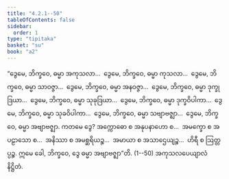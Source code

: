 ```yaml
---
title: "4.2.1--50"
tableOfContents: false
sidebar:
  order: 1
type: "tipitaka"
basket: "su"
book: "a2"
---
```



<DynamicBreadcrumb />

<Division number="191--200" book="a2">

<Paragraph number="287" book="a2">
“ဒွေမေ, ဘိက္ခဝေ, ဓမ္မာ အကုသလာ…  ဒွေမေ, ဘိက္ခဝေ, ဓမ္မာ ကုသလာ…  ဒွေမေ, ဘိက္ခဝေ, ဓမ္မာ သာဝဇ္ဇာ…  ဒွေမေ, ဘိက္ခဝေ, ဓမ္မာ အနဝဇ္ဇာ…  ဒွေမေ, ဘိက္ခဝေ, ဓမ္မာ ဒုက္ခုဒြယာ…  ဒွေမေ, ဘိက္ခဝေ, ဓမ္မာ သုခုဒြယာ…  ဒွေမေ, ဘိက္ခဝေ, ဓမ္မာ ဒုက္ခဝိပါကာ…  ဒွေမေ, ဘိက္ခဝေ, ဓမ္မာ သုခဝိပါကာ…  ဒွေမေ, ဘိက္ခဝေ, ဓမ္မာ သဗျာဗဇ္ဈာ…  ဒွေမေ, ဘိက္ခဝေ, ဓမ္မာ အဗျာဗဇ္ဈာ. ကတမေ ဒွေ? အက္ကောဓော စ အနုပနာဟော စ…  အမက္ခော စ အပဠာသော စ…  အနိဿာ စ အမစ္ဆရိယဉ္စ…  အမာယာ စ အသာဌေယျဉ္စ…  ဟိရီ စ ဩတ္တပ္ပဉ္စ. ဣမေ ခေါ, ဘိက္ခဝေ, ဒွေ ဓမ္မာ အဗျာဗဇ္ဈာ”တိ. (1--50)

</Paragraph>
</Division>

<Paragraph number="288" type="center" book="a2">
အကုသလပေယျာလံ နိဋ္ဌိတံ.
</Paragraph>